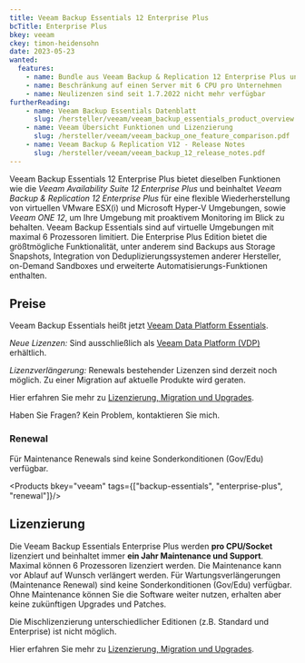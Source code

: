 ```yaml
---
title: Veeam Backup Essentials 12 Enterprise Plus
bcTitle: Enterprise Plus
bkey: veeam
ckey: timon-heidensohn
date: 2023-05-23
wanted:
  features:
    - name: Bundle aus Veeam Backup & Replication 12 Enterprise Plus und Veeam ONE 12
    - name: Beschränkung auf einen Server mit 6 CPU pro Unternehmen
    - name: Neulizenzen sind seit 1.7.2022 nicht mehr verfügbar
furtherReading:
    - name: Veeam Backup Essentials Datenblatt
      slug: /hersteller/veeam/veeam_backup_essentials_product_overview.pdf
    - name: Veeam Übersicht Funktionen und Lizenzierung
      slug: /hersteller/veeam/veeam_backup_one_feature_comparison.pdf
    - name: Veeam Backup & Replication V12 - Release Notes
      slug: /hersteller/veeam/veeam_backup_12_release_notes.pdf
---
```




<Intro>

  Veeam Backup Essentials 12 Enterprise Plus bietet dieselben Funktionen wie die *Veeam Availability Suite 12 Enterprise Plus* und beinhaltet *Veeam Backup & Replication 12 Enterprise Plus* für eine flexible Wiederherstellung von virtuellen VMware ESX(i) und Microsoft Hyper-V Umgebungen, sowie *Veeam ONE 12*, um Ihre Umgebung mit proaktivem Monitoring im Blick zu behalten.
  Veeam Backup Essentials sind auf virtuelle Umgebungen mit maximal 6 Prozessoren limitiert.
  Die Enterprise Plus Edition bietet die größtmögliche Funktionalität, unter anderem sind Backups aus Storage Snapshots, Integration von Deduplizierungssystemen anderer Hersteller, on-Demand Sandboxes und erweiterte Automatisierungs-Funktionen enthalten.

</Intro>

<TOC />



## Preise

<Info>

  Veeam Backup Essentials heißt jetzt [Veeam Data Platform Essentials](/hersteller/veeam/#essentials-edition).

  *Neue Lizenzen:* Sind ausschließlich als [Veeam Data Platform (VDP)](/hersteller/veeam/#veeam-data-platform-vdp) erhältlich.

  *Lizenzverlängerung:* Renewals bestehender Lizenzen sind derzeit noch möglich.
  Zu einer Migration auf aktuelle Produkte wird geraten.

   Hier erfahren Sie mehr zu [Lizenzierung, Migration und Upgrades](/hersteller/veeam/lizenzierung/).

   Haben Sie Fragen? Kein Problem, kontaktieren Sie mich.

</Info>

### Renewal

 Für Maintenance Renewals sind keine Sonderkonditionen (Gov/Edu) verfügbar.


<Products bkey="veeam" tags={["backup-essentials", "enterprise-plus", "renewal"]}/>


## Lizenzierung

  Die Veeam Backup Essentials Enterprise Plus werden **pro CPU/Socket** lizenziert und beinhaltet immer **ein Jahr Maintenance und Support**. Maximal können 6 Prozessoren lizenziert werden. Die Maintenance kann vor Ablauf auf Wunsch verlängert werden. Für Wartungsverlängerungen (Maintenance Renewal) sind keine Sonderkonditionen (Gov/Edu) verfügbar. Ohne Maintenance können Sie die Software weiter nutzen, erhalten aber keine zukünftigen Upgrades und Patches.

  Die Mischlizenzierung unterschiedlicher Editionen (z.B. Standard und Enterprise) ist nicht möglich.

  Hier erfahren Sie mehr zu [Lizenzierung, Migration und Upgrades](/hersteller/veeam/lizenzierung/).
